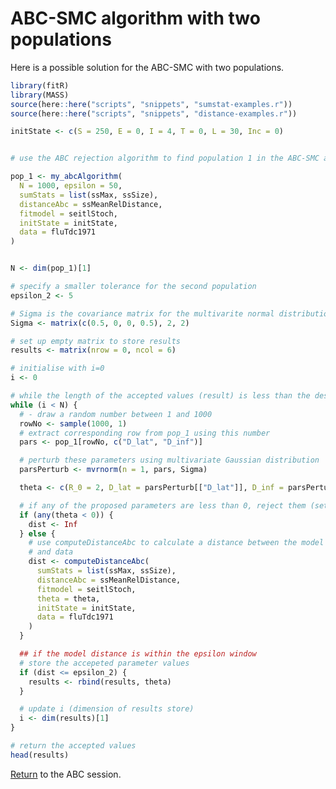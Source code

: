 # ABC-SMC algorithm with two populations

Here is a possible solution for the ABC-SMC with two populations.

```r
library(fitR)
library(MASS)
source(here::here("scripts", "snippets", "sumstat-examples.r"))
source(here::here("scripts", "snippets", "distance-examples.r"))

initState <- c(S = 250, E = 0, I = 4, T = 0, L = 30, Inc = 0)


# use the ABC rejection algorithm to find population 1 in the ABC-SMC algorithm

pop_1 <- my_abcAlgorithm(
  N = 1000, epsilon = 50,
  sumStats = list(ssMax, ssSize),
  distanceAbc = ssMeanRelDistance,
  fitmodel = seitlStoch,
  initState = initState,
  data = fluTdc1971
)


N <- dim(pop_1)[1]

# specify a smaller tolerance for the second population
epsilon_2 <- 5

# Sigma is the covariance matrix for the multivarite normal distribution pertubation
Sigma <- matrix(c(0.5, 0, 0, 0.5), 2, 2)

# set up empty matrix to store results
results <- matrix(nrow = 0, ncol = 6)

# initialise with i=0
i <- 0

# while the length of the accepted values (result) is less than the desired length (N)
while (i < N) {
  # - draw a random number between 1 and 1000
  rowNo <- sample(1000, 1)
  # extract corresponding row from pop_1 using this number
  pars <- pop_1[rowNo, c("D_lat", "D_inf")]

  # perturb these parameters using multivariate Gaussian distribution
  parsPerturb <- mvrnorm(n = 1, pars, Sigma)

  theta <- c(R_0 = 2, D_lat = parsPerturb[["D_lat"]], D_inf = parsPerturb[["D_inf"]], alpha = 0.9, D_imm = 13, rho = 0.85)

  # if any of the proposed parameters are less than 0, reject them (set distance to infinity)
  if (any(theta < 0)) {
    dist <- Inf
  } else {
    # use computeDistanceAbc to calculate a distance between the model
    # and data
    dist <- computeDistanceAbc(
      sumStats = list(ssMax, ssSize),
      distanceAbc = ssMeanRelDistance,
      fitmodel = seitlStoch,
      theta = theta,
      initState = initState,
      data = fluTdc1971
    )
  }

  ## if the model distance is within the epsilon window
  # store the accepeted parameter values
  if (dist <= epsilon_2) {
    results <- rbind(results, theta)
  }

  # update i (dimension of results store)
  i <- dim(results)[1]
}

# return the accepted values
head(results)
```


[Return](ABC.html) to the ABC session.
